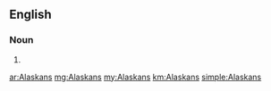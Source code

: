 ==English==

===Noun===
{{head|en}}

# {{plural of|Alaskan}}

[[ar:Alaskans]]
[[mg:Alaskans]]
[[my:Alaskans]]
[[km:Alaskans]]
[[simple:Alaskans]]